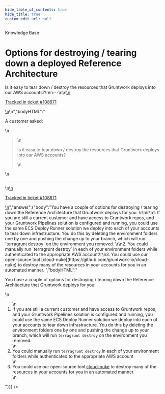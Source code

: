 ```yaml
---
hide_table_of_contents: true
hide_title: true
custom_edit_url: null
---
```



<CenterLayout>
<span class="title">Knowledge Base</span>
<h1>Options for destroying / tearing down a deployed Reference Architecture</h1>
<GitHub json={{"id":"D_kwDOF8slf84AQEre","number":499,"author":{"login":"zackproser"},"title":"Options for destroying / tearing down a deployed Reference Architecture","body":"\nA customer asked: \r\n> Is it easy to tear down / destroy the resources that Gruntwork deploys into our AWS accounts?\n\n---\n\n<ins datetime=\"2022-07-13T13:26:36Z\">\n  <p><a href=\"https://support.gruntwork.io/hc/requests/108971\">Tracked in ticket #108971</a></p>\n</ins>\n","bodyHTML":"<p dir=\"auto\">A customer asked:</p>\n<blockquote>\n<p dir=\"auto\">Is it easy to tear down / destroy the resources that Gruntwork deploys into our AWS accounts?</p>\n</blockquote>\n<hr>\n<ins datetime=\"2022-07-13T13:26:36Z\">\n  <p dir=\"auto\"><a href=\"https://support.gruntwork.io/hc/requests/108971\" rel=\"nofollow\">Tracked in ticket #108971</a></p>\n</ins>","answer":{"body":"You have a couple of options for destroying / tearing down the Reference Architecture that Gruntwork deploys for you: \r\n\r\n1. If you are still a current customer and have access to Gruntwork repos, and your Gruntwork Pipelines solution is configured and running, you could use the same ECS Deploy Runner solution we deploy into each of your accounts to tear down infrastructure. You do this by deleting the environment folders one by one and pushing the change up to your branch, which will run `terragrunt destroy` on the environment you removed. \r\n2. You could manually run `terragrunt destroy` in each of your environment folders while authenticated to the appropriate AWS account\r\n3. You could use our open-source tool [cloud-nuke](https://github.com/gruntwork-io/cloud-nuke) to destroy many of the resources in your accounts for you in an automated manner. ","bodyHTML":"<p dir=\"auto\">You have a couple of options for destroying / tearing down the Reference Architecture that Gruntwork deploys for you:</p>\n<ol dir=\"auto\">\n<li>If you are still a current customer and have access to Gruntwork repos, and your Gruntwork Pipelines solution is configured and running, you could use the same ECS Deploy Runner solution we deploy into each of your accounts to tear down infrastructure. You do this by deleting the environment folders one by one and pushing the change up to your branch, which will run <code class=\"notranslate\">terragrunt destroy</code> on the environment you removed.</li>\n<li>You could manually run <code class=\"notranslate\">terragrunt destroy</code> in each of your environment folders while authenticated to the appropriate AWS account</li>\n<li>You could use our open-source tool <a href=\"https://github.com/gruntwork-io/cloud-nuke\">cloud-nuke</a> to destroy many of the resources in your accounts for you in an automated manner.</li>\n</ol>"}}} />

</CenterLayout>
  

<!-- ##DOCS-SOURCER-START
{
  "sourcePlugin": "github-discussions",
  "hash": "48efa385e451dfded6492e7e465ce1f0"
}
##DOCS-SOURCER-END -->
